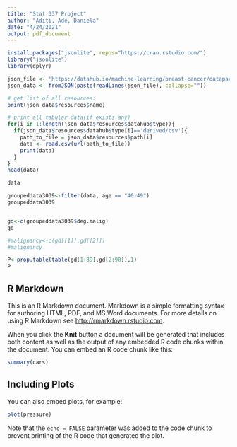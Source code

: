 ```yaml
---
title: "Stat 337 Project"
author: "Aditi, Ade, Daniela"
date: "4/24/2021"
output: pdf_document
---
```


```r
install.packages("jsonlite", repos="https://cran.rstudio.com/")
library("jsonlite")
library(dplyr)

json_file <- 'https://datahub.io/machine-learning/breast-cancer/datapackage.json'
json_data <- fromJSON(paste(readLines(json_file), collapse=""))

# get list of all resources:
print(json_data$resources$name)

# print all tabular data(if exists any)
for(i in 1:length(json_data$resources$datahub$type)){
  if(json_data$resources$datahub$type[i]=='derived/csv'){
    path_to_file = json_data$resources$path[i]
    data <- read.csv(url(path_to_file))
    print(data)
  }
}
head(data)

data

groupeddata3039<-filter(data, age == "40-49")
groupeddata3039


gd<-c(groupeddata3039$deg.malig)
gd

#malignancy<-c(gd[[1]],gd[[2]])
#malignancy

P<-prop.table(table(gd[1:89],gd[2:90]),1)
P

```

## R Markdown

This is an R Markdown document. Markdown is a simple formatting syntax for authoring HTML, PDF, and MS Word documents. For more details on using R Markdown see <http://rmarkdown.rstudio.com>.

When you click the **Knit** button a document will be generated that includes both content as well as the output of any embedded R code chunks within the document. You can embed an R code chunk like this:

```r
summary(cars)
```

## Including Plots

You can also embed plots, for example:

```r
plot(pressure)
```

Note that the `echo = FALSE` parameter was added to the code chunk to prevent printing of the R code that generated the plot.
